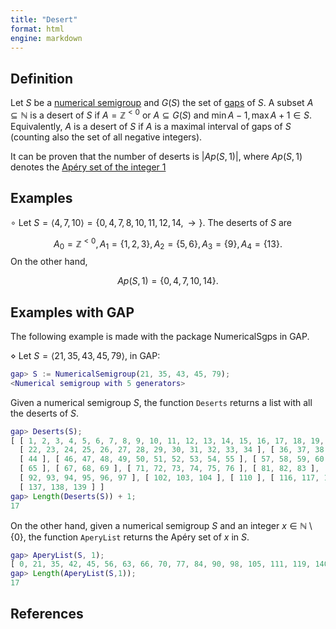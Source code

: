```yaml
---
title: "Desert"
format: html
engine: markdown
---
```


## Definition

Let $S$ be a [numerical semigroup](../Basic-concepts/Numerical-semigroup.qmd) and $G(S)$ the set of [gaps](../Basic-concepts/Gap.qmd) of $S$. A subset $A \subseteq \mathbb{N}$ is a desert of $S$ if $A = \mathbb{Z}^{< 0}$ or $A \subseteq G(S)$ and $\min A - 1, \max A + 1 \in S$. Equivalently, $A$ is a desert of $S$ if $A$ is a maximal interval of gaps of $S$ (counting also the set of all negative integers).

It can be proven that the number of deserts is $|Ap(S, 1)|$, where $Ap(S,1)$ denotes the [Apéry set of the integer 1](Apery-set-integer.qmd)

## Examples

$\circ$ Let $S = \langle 4, 7, 10 \rangle = \{ 0, 4, 7, 8, 10, 11, 12, 14, \rightarrow \}$. The deserts of $S$ are

$$
A_0 = \mathbb{Z}^{<0}, A_1 = \{1, 2, 3\}, A_2 = \{5, 6\}, A_3 = \{9\}, A_4 = \{13\}.
$$ On the other hand,

$$
Ap(S,1) = \{0, 4, 7, 10, 14\}.
$$

## Examples with GAP

The following example is made with the package NumericalSgps in GAP.

$\diamond$ Let $S = \langle 21, 35, 43, 45, 79 \rangle$, in GAP:

``` gap
gap> S := NumericalSemigroup(21, 35, 43, 45, 79);
<Numerical semigroup with 5 generators>
```

Given a numerical semigroup $S$, the function `Deserts` returns a list with all the deserts of $S$.

``` gap
gap> Deserts(S);
[ [ 1, 2, 3, 4, 5, 6, 7, 8, 9, 10, 11, 12, 13, 14, 15, 16, 17, 18, 19, 20 ],
  [ 22, 23, 24, 25, 26, 27, 28, 29, 30, 31, 32, 33, 34 ], [ 36, 37, 38, 39, 40, 41 ],
  [ 44 ], [ 46, 47, 48, 49, 50, 51, 52, 53, 54, 55 ], [ 57, 58, 59, 60, 61, 62 ],
  [ 65 ], [ 67, 68, 69 ], [ 71, 72, 73, 74, 75, 76 ], [ 81, 82, 83 ], [ 89 ],
  [ 92, 93, 94, 95, 96, 97 ], [ 102, 103, 104 ], [ 110 ], [ 116, 117, 118 ],
  [ 137, 138, 139 ] ]
gap> Length(Deserts(S)) + 1;
17
```

On the other hand, given a numerical semigroup $S$ and an integer $x \in \mathbb{N} \setminus \{0\}$, the function `AperyList` returns the Apéry set of $x$ in $S$.

``` gap
gap> AperyList(S, 1);
[ 0, 21, 35, 42, 45, 56, 63, 66, 70, 77, 84, 90, 98, 105, 111, 119, 140 ]
gap> Length(AperyList(S,1));
17
```

## References
